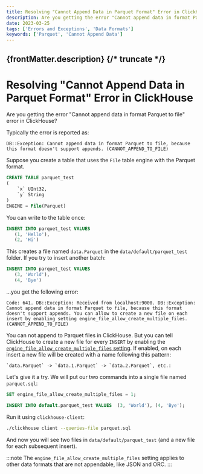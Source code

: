 ```yaml
---
title: Resolving "Cannot Append Data in Parquet Format" Error in ClickHouse
description: Are you getting the error "Cannot append data in format Parquet to file" error in ClickHouse? Let's take a look at how to resolve it.
date: 2023-03-25
tags: ['Errors and Exceptions', 'Data Formats']
keywords: ['Parquet', 'Cannot Append Data']
---
```


{frontMatter.description}
{/* truncate */}
---

# Resolving "Cannot Append Data in Parquet Format" Error in ClickHouse

Are you getting the error "Cannot append data in format Parquet to file" error in ClickHouse?

Typically the error is reported as:

`DB::Exception: Cannot append data in format Parquet to file, because this format doesn't support appends. (CANNOT_APPEND_TO_FILE)`

Suppose you create a table that uses the `File` table engine with the Parquet format.


```sql
CREATE TABLE parquet_test
(
    `x` UInt32,
    `y` String
)
ENGINE = File(Parquet)
```

You can write to the table once:

```sql
INSERT INTO parquet_test VALUES
   (1, 'Hello'),
   (2, 'Hi')
```

This creates a file named `data.Parquet` in the `data/default/parquet_test` folder. If you try to insert another batch:

```sql
INSERT INTO parquet_test VALUES
   (3, 'World'),
   (4, 'Bye')
```

...you get the following error:

```response
Code: 641. DB::Exception: Received from localhost:9000. DB::Exception: Cannot append data in format Parquet to file, because this format doesn't support appends. You can allow to create a new file on each insert by enabling setting engine_file_allow_create_multiple_files. (CANNOT_APPEND_TO_FILE)
```

You can not append to Parquet files in ClickHouse. But you can tell ClickHouse to create a new file for every `INSERT` by enabling the [`engine_file_allow_create_multiple_files` setting](https://clickhouse.com/docs/en/operations/settings/settings#engine_file_allow_create_multiple_files). If enabled, on each insert a new file will be created with a name following this pattern:

    `data.Parquet` -> `data.1.Parquet` -> `data.2.Parquet`, etc.:

Let's give it a try. We will put our two commands into a single file named `parquet.sql`:

```sql
SET engine_file_allow_create_multiple_files = 1;

INSERT INTO default.parquet_test VALUES  (3, 'World'), (4, 'Bye');
```

Run it using `clickhouse-client`:

```bash
./clickhouse client --queries-file parquet.sql
```

And now you will see two files in `data/default/parquet_test` (and a new file for each subsequent insert).

:::note
The `engine_file_allow_create_multiple_files` setting applies to other data formats that are not appendable, like JSON and ORC.
:::
